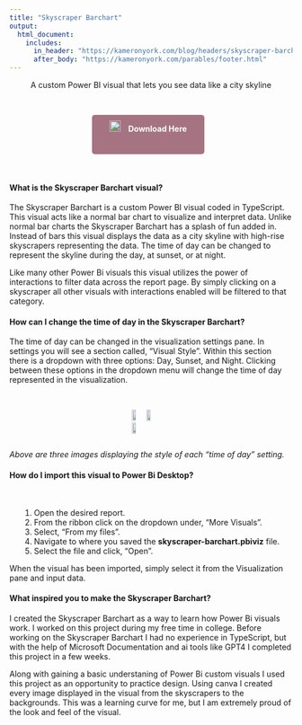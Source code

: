 ```yaml
---
title: "Skyscraper Barchart"
output:
  html_document:
    includes:
      in_header: "https://kameronyork.com/blog/headers/skyscraper-barchart-header.html"
      after_body: "https://kameronyork.com/parables/footer.html"
---
```

<style>
  /* Center alignment for the title, text under the title, and buttons */
  h1, .subtitle-text, .download-button {
    text-align: center;
  }

  /* Left alignment for paragraphs and their titles in the middle of the document */
  h4 {
    text-align: left;
  }
</style>

<div class="subtitle-text">
  <p>A custom Power BI visual that lets you see data like a city skyline</p>
</div>
<br>

<style>
  .download-button {
    display: inline-block; /* Use inline-block to allow setting width */
    width: 180px; /* Set fixed width */
    height: 50px;
    margin-right: 10px;
    background-color: #a57381; /* Purple color */
    color: #ffffff; /* White text color */
    padding: 10px 10px; /* Adjust padding as needed */
    border-radius: 5px; /* Rounded corners */
    text-decoration: none; /* Remove underline */
    font-weight: bold;
    text-align: center; /* Center text horizontally */
    line-height: 30px; /* Center text vertically */
  }
  
  .download-button:hover {
  color: #623f4a; /* Change text color on hover */
  }

  .download-button img {
    width: 20px; /* Adjust image size as needed */
    margin-right: 10px; /* Add space between image and text */
  }
  /* Apply styling to larger images */
  .large-image {
    width: 75%; /* Set the width of the images to 75% of their current size */
    display: block; /* Center the images */
    margin: 0 auto; /* Center the images */
    border: 2px solid #f0f0f0;
  }

  /* Apply styling to Chrome and Edge icons */
  .download-button img {
    width: 20px; /* Adjust image size as needed */
    margin-right: 10px; /* Add space between image and text */
  }

  @media (max-width: 600px) {
  .download-button {
    display: block; /* Change to block-level element */
    margin: 0 auto; /* Center the buttons horizontally */
    width: 180px; /* Set fixed width */
    height: 50px;
    margin-bottom: 10px; /* Add spacing between buttons */
    background-color: #a57381; /* Purple color */
    color: #ffffff; /* White text color */
    padding: 10px 10px; /* Adjust padding as needed */
    border-radius: 5px; /* Rounded corners */
    text-decoration: none; /* Remove underline */
    font-weight: bold;
    text-align: center; /* Center text horizontally */
    line-height: 30px; /* Center text vertically */
  }
  
  .download-button:hover {
  color: #623f4a; /* Change text color on hover */
  }
}

  .indented {
    padding-left: 15pt;
    padding-right: 15pt;
  }
</style>

<div class="subtitle-text">
  <a href="https://kameronyork.com/docs/skyscraper-barchart.pbiviz" class="download-button">
    <img src="https://kameronyork.com/docs/assets/powerbi-logo.png" alt="Google Chrome Logo">
    Download Here
  </a>
</div>

<br>

#### What is the Skyscraper Barchart visual?

The Skyscraper Barchart is a custom Power BI visual coded in TypeScript.  This visual acts like a normal bar chart to visualize and interpret data.  Unlike normal bar charts the Skyscraper Barchart has a splash of fun added in.  Instead of bars this visual displays the data as a city skyline with high-rise skyscrapers representing the data.  The time of day can be changed to represent the skyline during the day, at sunset, or at night.  

Like many other Power Bi visuals this visual utilizes the power of interactions to filter data across the report page.  By simply clicking on a skyscraper all other visuals with interactions enabled will be filtered to that category.  

#### How can I change the time of day in the Skyscraper Barchart?

The time of day can be changed in the visualization settings pane.  In settings you will see a section called, "Visual Style".  Within this section there is a dropdown with three options:  Day, Sunset, and Night.  Clicking between these options in the dropdown menu will change the time of day represented in the visualization.  

<br>
<div style="display: flex; justify-content: space-around; align-items: center;">
  <img src="https://kameronyork.com/docs/assets/scraper-day-example.png" style="width: 32%; margin-right: 1%;">
  <img src="https://kameronyork.com/docs/assets/scraper-sunset-example.png" style="width: 32%; margin-right: 1%;">
  <img src="https://kameronyork.com/docs/assets/scraper-night-example.png" style="width: 32%;">
</div>
<i>Above are three images displaying the style of each "time of day" setting.</i>


#### How do I import this visual to Power Bi Desktop?
<br>

<div class="indented">
1. Open the desired report.
2. From the ribbon click on the dropdown under, "More Visuals".
3. Select, "From my files".
4. Navigate to where you saved the <b>skyscraper-barchart.pbiviz</b> file.
5. Select the file and click, "Open".
</div>

When the visual has been imported, simply select it from the Visualization pane and input data.

#### What inspired you to make the Skyscraper Barchart?

I created the Skyscraper Barchart as a way to learn how Power Bi visuals work.  I worked on this project during my free time in college.  Before working on the Skyscraper Barchart I had no experience in TypeScript, but with the help of Microsoft Documentation and ai tools like GPT4 I completed this project in a few weeks.

Along with gaining a basic understaning of Power Bi custom visuals I used this project as an opportunity to practice design.  Using canva I created every image displayed in the visual from the skyscrapers to the backgrounds.  This was a learning curve for me, but I am extremely proud of the look and feel of the visual.
<br>
<br>